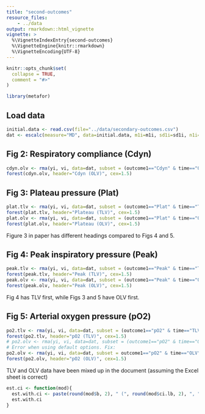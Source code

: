 ```yaml
---
title: "second-outcomes"
resource_files:
    - ../data
output: rmarkdown::html_vignette
vignette: >
  %\VignetteIndexEntry{second-outcomes}
  %\VignetteEngine{knitr::rmarkdown}
  %\VignetteEncoding{UTF-8}
---
```


```r
knitr::opts_chunk$set(
  collapse = TRUE,
  comment = "#>"
)
```



```r
library(metafor)
```



## Load data
```r
initial.data <- read.csv(file="../data/secondary-outcomes.csv")
dat <- escalc(measure="MD", data=initial.data, m1i=m1i, sd1i=sd1i, n1i=n1i, m2i=m2i, sd2i=sd2i, n2i=n2i, slab=study)
```


## Fig 2: Respiratory compliance (Cdyn)
```r
cdyn.olv <- rma(yi, vi, data=dat, subset = (outcome1=="Cdyn" & time=="OLV"), method="PM")
forest(cdyn.olv, header="Cdyn (OLV)", cex=1.5)
```

## Fig 3: Plateau pressure (Plat)
```r
plat.tlv <- rma(yi, vi, data=dat, subset = (outcome1=="Plat" & time=="TLV"), method="PM")
forest(plat.tlv, header="Plateau (TLV)", cex=1.5)
plat.olv <- rma(yi, vi, data=dat, subset = (outcome1=="Plat" & time=="OLV"), method="PM")
forest(plat.olv, header="Plateau (OLV)", cex=1.5)
```

Figure 3 in paper has different headings compared to Figs 4 and 5.



## Fig 4: Peak inspiratory pressure (Peak)
```r
peak.tlv <- rma(yi, vi, data=dat, subset = (outcome1=="Peak" & time=="TLV"), method="PM")
forest(peak.tlv, header="Peak (TLV)", cex=1.5)
peak.olv <- rma(yi, vi, data=dat, subset = (outcome1=="Peak" & time=="OLV"), method="PM")
forest(peak.olv, header="Peak (OLV)", cex=1.5)
```
Fig 4 has TLV first, while Figs 3 and 5 have OLV first.


## Fig 5: Arterial oxygen pressure (pO2)
```r
po2.tlv <- rma(yi, vi, data=dat, subset = (outcome1=="pO2" & time=="TLV"), method="PM")
forest(po2.tlv, header="pO2 (TLV)", cex=1.5)
# po2.olv <- rma(yi, vi, data=dat, subset = (outcome1=="pO2" & time=="OLV"), method="PM")
# Error when using default options. Fix:
po2.olv <- rma(yi, vi, data=dat, subset = outcome1=="pO2" & time=="OLV", method="PM", control=list(tau2.max=1000))
forest(po2.olv, header="pO2 (OLV)", cex=1.5)
```
TLV and OLV data have been mixed up in the document (assuming the Excel sheet is correct)


```r
est.ci <- function(mod){
  est.with.ci <- paste(round(mod$b, 2), " (", round(mod$ci.lb, 2), ", ", round(mod$ci.ub, 2), ")", sep="")
  est.with.ci
}
```

